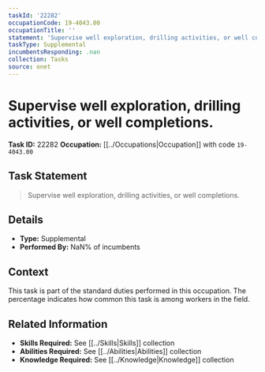 ```yaml
---
taskId: '22282'
occupationCode: 19-4043.00
occupationTitle: ''
statement: 'Supervise well exploration, drilling activities, or well completions.'
taskType: Supplemental
incumbentsResponding: .nan
collection: Tasks
source: onet
---
```

# Supervise well exploration, drilling activities, or well completions.

**Task ID:** 22282
**Occupation:** [[../Occupations|Occupation]] with code `19-4043.00`

## Task Statement

> Supervise well exploration, drilling activities, or well completions.

## Details

- **Type:** Supplemental
- **Performed By:** NaN% of incumbents

## Context

This task is part of the standard duties performed in this occupation. The percentage indicates how common this task is among workers in the field.

## Related Information

- **Skills Required:** See [[../Skills|Skills]] collection
- **Abilities Required:** See [[../Abilities|Abilities]] collection
- **Knowledge Required:** See [[../Knowledge|Knowledge]] collection

